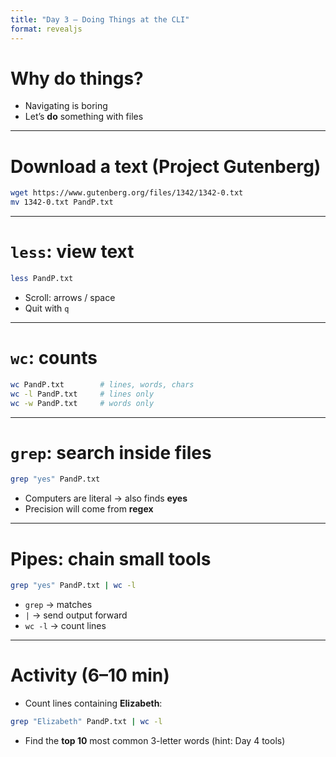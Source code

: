 ```yaml
---
title: "Day 3 — Doing Things at the CLI"
format: revealjs
---
```


# Why do things?
- Navigating is boring
- Let’s **do** something with files

---

# Download a text (Project Gutenberg)
```bash
wget https://www.gutenberg.org/files/1342/1342-0.txt
mv 1342-0.txt PandP.txt
```

---

# `less`: view text
```bash
less PandP.txt
```
- Scroll: arrows / space
- Quit with `q`

---

# `wc`: counts
```bash
wc PandP.txt        # lines, words, chars
wc -l PandP.txt     # lines only
wc -w PandP.txt     # words only
```

---

# `grep`: search inside files
```bash
grep "yes" PandP.txt
```
- Computers are literal → also finds **eyes**
- Precision will come from **regex**

---

# Pipes: chain small tools
```bash
grep "yes" PandP.txt | wc -l
```
- `grep` → matches
- `|` → send output forward
- `wc -l` → count lines

---

# Activity (6–10 min)
- Count lines containing **Elizabeth**:
```bash
grep "Elizabeth" PandP.txt | wc -l
```
- Find the **top 10** most common 3-letter words (hint: Day 4 tools)
